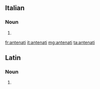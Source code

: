 ==Italian==

===Noun===
{{head|it|noun plural form|g=m}}

# {{plural of|antenato|lang=it}}

[[fr:antenati]]
[[it:antenati]]
[[mg:antenati]]
[[ta:antenati]]

==Latin==

===Noun===
{{la-noun-form|antenātī}}

# {{inflection of|antenātus||gen|s|lang=la}}